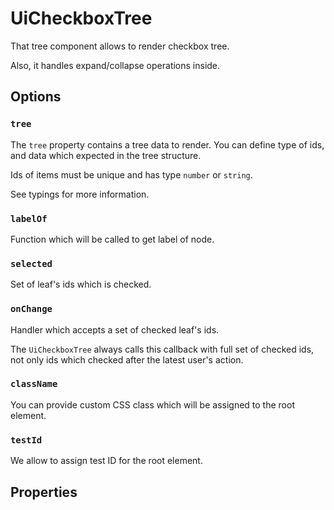 


<Meta of={Stories} />

# UiCheckboxTree

That tree component allows to render checkbox tree.

Also, it handles expand/collapse operations inside.

<Canvas of={Stories.Tree} />

## Options

### `tree`

The `tree` property contains a tree data to render. You can define type of ids, and data which expected in the tree
structure.

Ids of items must be unique and has type `number` or `string`.

See typings for more information.

### `labelOf`

Function which will be called to get label of node.

### `selected`

Set of leaf's ids which is checked.

### `onChange`

Handler which accepts a set of checked leaf's ids.

The `UiCheckboxTree` always calls this callback with full set of checked ids, not only ids which checked after the latest
user's action.

### `className`

You can provide custom CSS class which will be assigned to the root element.

### `testId`

We allow to assign test ID for the root element.

## Properties

<ArgsTable of={UiCheckboxTree} />
